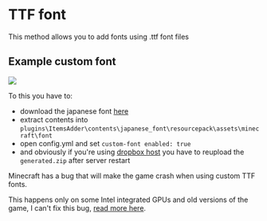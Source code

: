 # TTF font

This method allows you to add fonts using .ttf font files

## Example custom font

![](</assets/images/immagine (96).png>)

To this you have to:

* download the japanese font [here](http://matteodev.it/spigot/itemsadder/res/v2/font.zip)
* extract contents into `plugins\ItemsAdder\contents\japanese_font\resourcepack\assets\minecraft\font`
* open config.yml and set `custom-font enabled: true`
* and obviously if you're using [dropbox host](/../resourcepack-hosting/resourcepack-on-dropbox) you have to reupload the `generated.zip` after server restart


<Warning>
Minecraft has a bug that will make the game crash when using custom TTF fonts.

This happens only on some Intel integrated GPUs and old versions of the game, I can't fix this bug, [read more here](https://bugs.mojang.com/browse/MC-180529?jql=text%20~%20%22ttf%20crash%22).
</Warning>